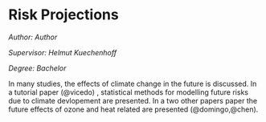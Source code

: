 # Risk Projections   {#he4}

*Author: Author*

*Supervisor: Helmut Kuechenhoff*

*Degree: Bachelor*   

In many studies, the effects of climate change in the future is discussed. 
In a tutorial paper (@vicedo) , statistical methods for modelling future risks due to climate devlopement are presented. In a two other papers paper the future effects of ozone and heat  related are presented (@domingo,@chen).   


